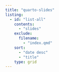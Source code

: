 ```yaml
---
title: "quarto-slides"
listing:
  - id: "list-all"
    contents:
      - "slides"
    exclude:
      filename:
        - "index.qmd"
    sort:
      - "date desc"
      - "title"
    type: grid
---
```


::: {#list-all}
:::

